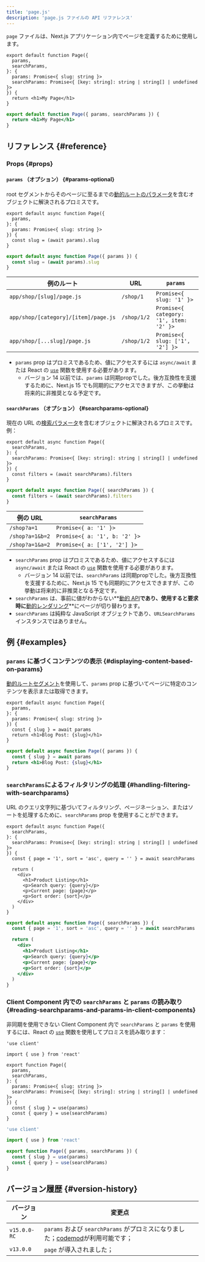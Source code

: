 ```yaml
---
title: 'page.js'
description: 'page.js ファイルの API リファレンス'
---
```


`page` ファイルは、Next.js アプリケーション内でページを定義するために使用します。

<Tabs>
<TabItem value="tsx" label="TypeScript">

```tsx title="app/blog/[slug]/page.tsx" switcher
export default function Page({
  params,
  searchParams,
}: {
  params: Promise<{ slug: string }>
  searchParams: Promise<{ [key: string]: string | string[] | undefined }>
}) {
  return <h1>My Page</h1>
}
```
</TabItem>
<TabItem value="jsx" label="JavaScript">

```jsx title="app/blog/[slug]/page.js" switcher
export default function Page({ params, searchParams }) {
  return <h1>My Page</h1>
}
```
</TabItem>
</Tabs>

## リファレンス {#reference}

### Props {#props}

#### `params` （オプション） {#params-optional}

root セグメントからそのページに至るまでの[動的ルートのパラメータ](/docs/app/building-your-application/routing/dynamic-routes)を含むオブジェクトに解決されるプロミスです。

<Tabs>
<TabItem value="tsx" label="TypeScript">

```tsx title="app/shop/[slug]/page.tsx" switcher
export default async function Page({
  params,
}: {
  params: Promise<{ slug: string }>
}) {
  const slug = (await params).slug
}
```
</TabItem>
<TabItem value="jsx" label="JavaScript">

```jsx title="app/shop/[slug]/page.js" switcher
export default async function Page({ params }) {
  const slug = (await params).slug
}
```
</TabItem>
</Tabs>

| 例のルート                           | URL         | `params`                                 |
| ----------------------------------- | ----------- | ---------------------------------------- |
| `app/shop/[slug]/page.js`           | `/shop/1`   | `Promise<{ slug: '1' }>`                 |
| `app/shop/[category]/[item]/page.js`| `/shop/1/2` | `Promise<{ category: '1', item: '2' }>`  |
| `app/shop/[...slug]/page.js`        | `/shop/1/2` | `Promise<{ slug: ['1', '2'] }>`          |

- `params` prop はプロミスであるため、値にアクセスするには `async/await` または React の [`use`](https://react.dev/reference/react/use) 関数を使用する必要があります。
  - バージョン 14 以前では、`params` は同期propでした。後方互換性を支援するために、Next.js 15 でも同期的にアクセスできますが、この挙動は将来的に非推奨となる予定です。

#### `searchParams` （オプション） {#searchparams-optional}

現在の URL の[検索パラメータ](https://developer.mozilla.org/docs/Learn/Common_questions/What_is_a_URL#parameters)を含むオブジェクトに解決されるプロミスです。例：

<Tabs>
<TabItem value="tsx" label="TypeScript">

```tsx title="app/shop/page.tsx" switcher
export default async function Page({
  searchParams,
}: {
  searchParams: Promise<{ [key: string]: string | string[] | undefined }>
}) {
  const filters = (await searchParams).filters
}
```
</TabItem>
<TabItem value="jsx" label="JavaScript">

```jsx title="app/shop/page.js" switcher
export default async function Page({ searchParams }) {
  const filters = (await searchParams).filters
}
```
</TabItem>
</Tabs>

| 例の URL    | `searchParams`                   |
| ----------- | -------------------------------- |
| `/shop?a=1` | `Promise<{ a: '1' }>`            |
| `/shop?a=1&b=2` | `Promise<{ a: '1', b: '2' }>` |
| `/shop?a=1&a=2`  | `Promise<{ a: ['1', '2'] }>`  |

- `searchParams` prop はプロミスであるため、値にアクセスするには `async/await` または React の [`use`](https://react.dev/reference/react/use) 関数を使用する必要があります。
  - バージョン 14 以前では、`searchParams` は同期propでした。後方互換性を支援するために、Next.js 15 でも同期的にアクセスできますが、この挙動は将来的に非推奨となる予定です。
- `searchParams` は、事前に値がわからない**[動的 API](/docs/app/building-your-application/rendering/server-components#server-rendering-strategies#dynamic-apis)**であり、使用すると要求時に**[動的レンダリング](/docs/app/building-your-application/rendering/server-components#dynamic-rendering)**にページが切り替わります。
- `searchParams` は純粋な JavaScript オブジェクトであり、`URLSearchParams` インスタンスではありません。

## 例 {#examples}

### `params` に基づくコンテンツの表示 {#displaying-content-based-on-params}

[動的ルートセグメント](/docs/app/building-your-application/routing/dynamic-routes)を使用して、`params` prop に基づいてページに特定のコンテンツを表示または取得できます。

<Tabs>
<TabItem value="tsx" label="TypeScript">

```tsx title="app/blog/[slug]/page.tsx" switcher
export default async function Page({
  params,
}: {
  params: Promise<{ slug: string }>
}) {
  const { slug } = await params
  return <h1>Blog Post: {slug}</h1>
}
```
</TabItem>
<TabItem value="jsx" label="JavaScript">

```jsx title="app/blog/[slug]/page.js" switcher
export default async function Page({ params }) {
  const { slug } = await params
  return <h1>Blog Post: {slug}</h1>
}
```
</TabItem>
</Tabs>

### `searchParams`によるフィルタリングの処理 {#handling-filtering-with-searchparams}

URL のクエリ文字列に基づいてフィルタリング、ページネーション、またはソートを処理するために、`searchParams` prop を使用することができます。

<Tabs>
<TabItem value="tsx" label="TypeScript">

```tsx title="app/shop/page.tsx" switcher
export default async function Page({
  searchParams,
}: {
  searchParams: Promise<{ [key: string]: string | string[] | undefined }>
}) {
  const { page = '1', sort = 'asc', query = '' } = await searchParams

  return (
    <div>
      <h1>Product Listing</h1>
      <p>Search query: {query}</p>
      <p>Current page: {page}</p>
      <p>Sort order: {sort}</p>
    </div>
  )
}
```
</TabItem>
<TabItem value="jsx" label="JavaScript">

```jsx title="app/shop/page.js" switcher
export default async function Page({ searchParams }) {
  const { page = '1', sort = 'asc', query = '' } = await searchParams

  return (
    <div>
      <h1>Product Listing</h1>
      <p>Search query: {query}</p>
      <p>Current page: {page}</p>
      <p>Sort order: {sort}</p>
    </div>
  )
}
```
</TabItem>
</Tabs>

### Client Component 内での `searchParams` と `params` の読み取り {#reading-searchparams-and-params-in-client-components}

非同期を使用できない Client Component 内で `searchParams` と `params` を使用するには、React の [`use`](https://react.dev/reference/react/use) 関数を使用してプロミスを読み取ります：

<Tabs>
<TabItem value="tsx" label="TypeScript">

```tsx title="app/page.tsx" switcher
'use client'

import { use } from 'react'

export function Page({
  params,
  searchParams,
}: {
  params: Promise<{ slug: string }>
  searchParams: Promise<{ [key: string]: string | string[] | undefined }>
}) {
  const { slug } = use(params)
  const { query } = use(searchParams)
}
```
</TabItem>
<TabItem value="js" label="JavaScript">

```js title="app/page.js" switcher
'use client'

import { use } from 'react'

export function Page({ params, searchParams }) {
  const { slug } = use(params)
  const { query } = use(searchParams)
}
```
</TabItem>
</Tabs>

## バージョン履歴 {#version-history}

| バージョン    | 変更点                                                                                                                                           |
| ------------- | ---------------------------------------------------------------------------------------------------------------------------------------------- |
| `v15.0.0-RC`  | `params` および `searchParams` がプロミスになりました；[codemod](/docs/app/building-your-application/upgrading/codemods#150)が利用可能です；    |
| `v13.0.0`     | `page` が導入されました；                                                                                                                       |